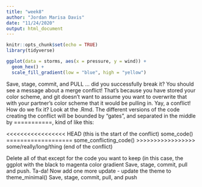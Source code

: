 ```yaml
---
title: "week8"
author: "Jordan Marisa Davis"
date: "11/24/2020"
output: html_document
---
```


```r
knitr::opts_chunk$set(echo = TRUE)
library(tidyverse)
```

```r
ggplot(data = storms, aes(x = pressure, y = wind)) +
  geom_hex() +
  scale_fill_gradient(low = "blue", high = "yellow")
```



Save, stage, commit, and PULL … did you successfully break it? You should see a message about a merge conflict! That’s because you have stored your color scheme, and git doesn’t want to assume you want to overwrite that with your partner’s color scheme that it would be pulling in. Yay, a conflict! How do we fix it? 
Look at the .Rmd. The different versions of the code creating the conflict will be bounded by “gates”, and separated in the middle by ===========, kind of like this: 

<<<<<<<<<<<<<<<<< HEAD (this is the start of the conflict)
some_code()
===================
some_conflicting_code()
>>>>>>>>>>>>>>>>> some/really/long/thing (end of the conflict)


Delete all of that except for the code you want to keep (in this case, the ggplot with the black to magenta color gradient
Save, stage, commit, pull and push. Ta-da! 
Now add one more update - update the theme to theme_minimal()
Save, stage, commit, pull, and push
